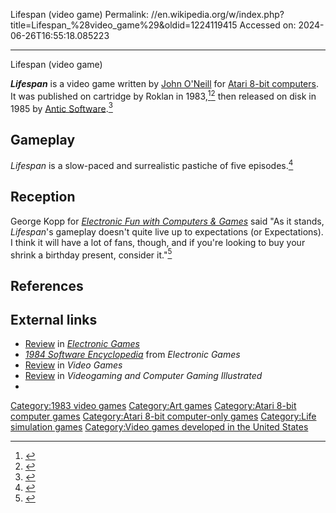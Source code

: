 Lifespan (video game)
Permalink: //en.wikipedia.org/w/index.php?title=Lifespan_%28video_game%29&oldid=1224119415
Accessed on: 2024-06-26T16:55:18.085223



------
Lifespan (video game)
{{short description|1984 video game}}
{{Italic title}}
{{Infobox video game
| title = Lifespan
| image = Lifespan video game cover.jpg
| alt = 
| caption = 
| developer = [[John O'Neill (video game designer)|John O'Neill]]
| publisher = Roklan (cartridge)<br>[[Antic Software]] (disk)
| platforms = [[Atari 8-bit]]
| released = '''1983:''' Roklan<br>'''1985:''' Antic
| genre = Simulation
| modes = 
}}

'''''Lifespan''''' is a video game written by [[John O'Neill (video game designer)|John O'Neill]] for [[Atari 8-bit computers]]. It was published on cartridge by Roklan in 1983,<ref name=blakeman>{{cite journal |last= Blakeman |first= Mary Claire|date= January 1984 |title= The Art Side of Video Games |url=https://archive.org/details/Video_Games_Volume_2_Number_04_1984-01_Pumpkin_Press_US |journal= Video Games|publisher= Pumpkin Press|volume= 2|issue= 4|pages= [https://archive.org/details/Video_Games_Volume_2_Number_04_1984-01_Pumpkin_Press_US/page/n25 27–30]|issn= 0733-6780}}</ref><ref name=forman1984-3>{{cite journal |last= Forman |first= Tracy |date= March 1984 |url=https://archive.org/details/Electronic_Games_Volume_02_Number_12_1984-03_Reese_Communications_US |title= Computer Gaming: Software – Lifespan |journal= [[Electronic Games]]|publisher= Reese Publishing Company, Inc.|volume= 2|issue= 12|pages= [https://archive.org/details/Electronic_Games_Volume_02_Number_12_1984-03_Reese_Communications_US/page/n37 38–40]|issn= 0730-6687}}</ref> then released on disk in 1985 by [[Antic Software]].<ref>{{cite web |title=Lifespan |url=http://www.atarimania.com/game-atari-400-800-xl-xe-lifespan_2985.html |website=Atari Mania}}</ref>

==Gameplay==
''Lifespan'' is a slow-paced and surrealistic pastiche of five episodes.<ref name=bisson>{{cite journal |last1= Bisson |first1= Gigi |last2= Friedland |first2= Nat |last3= Powell |first3= Jack |date= December 1985 |title= Fourth Annual Antic Shoppers Guide: Software – Lifespan |journal= [[Antic (magazine)|Antic]]|publisher= ANTIC Pub.|volume= 4|issue= 8|page= 38|issn= 0745-2527}}</ref>

==Reception==
George Kopp for ''[[Electronic Fun with Computers & Games]]'' said "As it stands, ''Lifespan'''s gameplay doesn't quite live up to expectations (or Expectations). I think it will have a lot of fans, though, and if you're looking to buy your shrink a birthday present, consider it."<ref>{{Cite journal|author=George Kopp|url=http://archive.org/details/Electronic_Fun_with_Computer_Games_Vol_02_No_02_1983-12_Fun_Games_Publishing_US|title=Lifespan review|journal=[[Electronic Fun with Computers & Games]] |volume=2 |number=2 |date=December 12, 1983|page=[https://archive.org/details/Electronic_Fun_with_Computer_Games_Vol_02_No_02_1983-12_Fun_Games_Publishing_US/page/n73 72-74]|via=Internet Archive}}</ref>

==References==
{{reflist}}

==External links==
*[https://archive.org/details/Electronic_Games_Volume_02_Number_12_1984-03_Reese_Communications_US/page/n37/mode/2up?q=lifespan+roklan Review] in ''[[Electronic Games]]''
*[https://archive.org/details/RetroGameMagazineOneShots?q=lifespan+roklan ''1984 Software Encyclopedia''] from ''Electronic Games''
*[https://archive.org/details/Video_Games_Volume_2_Number_04_1984-01_Pumpkin_Press_US/page/n27/mode/2up?q=lifespan+roklan Review] in ''Video Games''
*[https://archive.org/details/Videogaming_and_Computer_Gaming_Illustrated_1983-09_Ion_International_US/page/n33/mode/2up?q=lifespan+roklan Review] in ''Videogaming and Computer Gaming Illustrated''
*{{moby game|id=/lifespan}}

[[Category:1983 video games]]
[[Category:Art games]]
[[Category:Atari 8-bit computer games]]
[[Category:Atari 8-bit computer-only games]]
[[Category:Life simulation games]]
[[Category:Video games developed in the United States]]